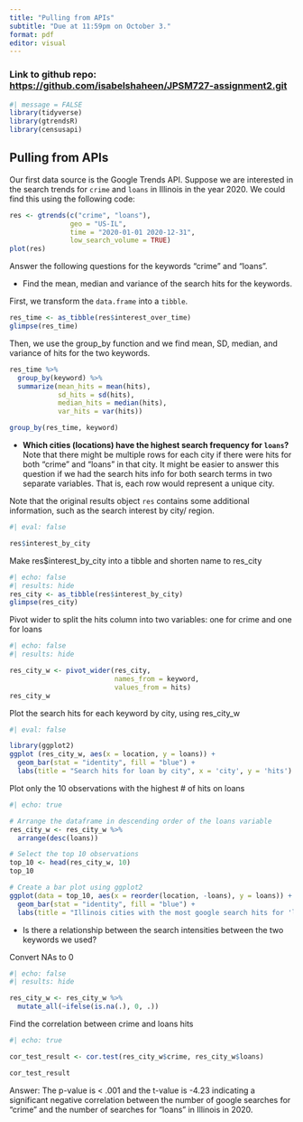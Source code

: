 ```yaml
---
title: "Pulling from APIs"
subtitle: "Due at 11:59pm on October 3."
format: pdf
editor: visual
---
```


### Link to github repo: <https://github.com/isabelshaheen/JPSM727-assignment2.git> 

```r
#| message = FALSE
library(tidyverse)
library(gtrendsR)
library(censusapi)
```

## Pulling from APIs

Our first data source is the Google Trends API. Suppose we are interested in the search trends for `crime` and `loans` in Illinois in the year 2020. We could find this using the following code:

```r
res <- gtrends(c("crime", "loans"), 
               geo = "US-IL", 
               time = "2020-01-01 2020-12-31", 
               low_search_volume = TRUE)
plot(res)
```

Answer the following questions for the keywords "crime" and "loans".

-   Find the mean, median and variance of the search hits for the keywords.

First, we transform the `data.frame` into a `tibble`.

```r
res_time <- as_tibble(res$interest_over_time)
glimpse(res_time)
```

Then, we use the group_by function and we find mean, SD, median, and variance of hits for the two keywords.

```r
res_time %>%
  group_by(keyword) %>%
  summarize(mean_hits = mean(hits),
            sd_hits = sd(hits),
            median_hits = median(hits),
            var_hits = var(hits))

group_by(res_time, keyword)
```

-   **Which cities (locations) have the highest search frequency for `loans`?** Note that there might be multiple rows for each city if there were hits for both "crime" and "loans" in that city. It might be easier to answer this question if we had the search hits info for both search terms in two separate variables. That is, each row would represent a unique city.

Note that the original results object `res` contains some additional information, such as the search interest by city/ region.

```r
#| eval: false

res$interest_by_city
```

Make res\$interest_by_city into a tibble and shorten name to res_city

```r
#| echo: false
#| results: hide 
res_city <- as_tibble(res$interest_by_city)
glimpse(res_city)
```

Pivot wider to split the hits column into two variables: one for crime and one for loans

```r
#| echo: false
#| results: hide 

res_city_w <- pivot_wider(res_city, 
                          names_from = keyword, 
                          values_from = hits)
res_city_w
```

Plot the search hits for each keyword by city, using res_city_w

```r
#| eval: false

library(ggplot2)
ggplot (res_city_w, aes(x = location, y = loans)) + 
  geom_bar(stat = "identity", fill = "blue") +
  labs(title = "Search hits for loan by city", x = 'city', y = 'hits')
```

Plot only the 10 observations with the highest \# of hits on loans

```r
#| echo: true 

# Arrange the dataframe in descending order of the loans variable
res_city_w <- res_city_w %>%
  arrange(desc(loans))

# Select the top 10 observations
top_10 <- head(res_city_w, 10)
top_10

# Create a bar plot using ggplot2
ggplot(data = top_10, aes(x = reorder(location, -loans), y = loans)) +
  geom_bar(stat = "identity", fill = "blue") +
  labs(title = "Illinois cities with the most google search hits for 'loans' in 2020", x = "Cities", y = "Search hits for 'loans'(normalized)")


```

-   Is there a relationship between the search intensities between the two keywords we used?

Convert NAs to 0

```r
#| echo: false
#| results: hide 

res_city_w <- res_city_w %>%
  mutate_all(~ifelse(is.na(.), 0, .))

```

Find the correlation between crime and loans hits

```r
#| echo: true

cor_test_result <- cor.test(res_city_w$crime, res_city_w$loans)

cor_test_result
```

Answer: The p-value is \< .001 and the t-value is -4.23 indicating a significant negative correlation between the number of google searches for "crime" and the number of searches for "loans" in Illinois in 2020.
